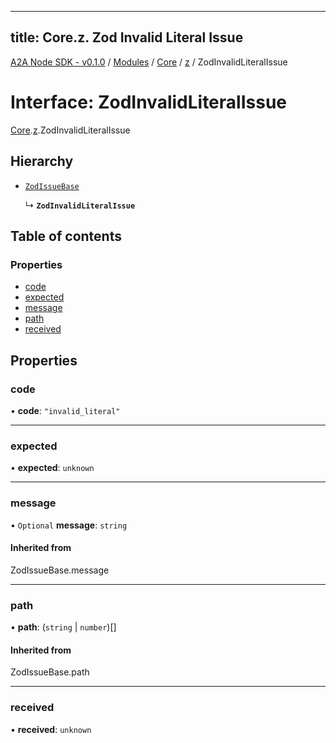 
---
title: Core.z. Zod Invalid Literal Issue
---

[A2A Node SDK - v0.1.0](/api-reference/README) / [Modules](/api-reference/modules) / [Core](/api-reference/modules/Core) / [z](/api-reference/modules/Core.z) / ZodInvalidLiteralIssue

# Interface: ZodInvalidLiteralIssue

[Core](/api-reference/modules/Core).[z](/api-reference/modules/Core.z).ZodInvalidLiteralIssue

## Hierarchy

- [`ZodIssueBase`](../modules/Core.z.md#zodissuebase)

  ↳ **`ZodInvalidLiteralIssue`**

## Table of contents

### Properties

- [code](Core.z.ZodInvalidLiteralIssue.md#code)
- [expected](Core.z.ZodInvalidLiteralIssue.md#expected)
- [message](Core.z.ZodInvalidLiteralIssue.md#message)
- [path](Core.z.ZodInvalidLiteralIssue.md#path)
- [received](Core.z.ZodInvalidLiteralIssue.md#received)

## Properties

### code

• **code**: ``"invalid_literal"``

___

### expected

• **expected**: `unknown`

___

### message

• `Optional` **message**: `string`

#### Inherited from

ZodIssueBase.message

___

### path

• **path**: (`string` \| `number`)[]

#### Inherited from

ZodIssueBase.path

___

### received

• **received**: `unknown`
